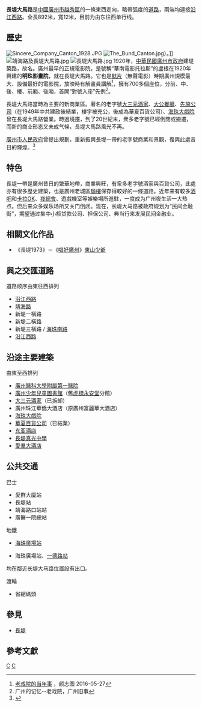 {{Infobox Guangzhou Road
|中文道路名称=长堤大马路
|道路名称拼音=CHANGDI DAMALU
|图片=File:Changdi Damalu.JPG
|图片说明=
|道路属性=普通马路
|道路总长度=0.892
|车速限制=
|行车线数量=东往西单行线
|所在地区=越秀区
|起点=[[廣州醫學院第一附屬醫院|广医一院]]附近
|终点=[[中山大学附属第二医院|中山二院]]附近
|道路命名日期=
|命名缘由=建堤築路而来
|道路旧名=
|道路动工日期=1920年
|通车日期=
|路段主要建筑=东亚酒店
}}
'''長堤大馬路'''是[[中國|中國]][[廣州市|廣州市]][[越秀區|越秀區]]的一條東西走向，略帶弧度的[[道路|道路]]，兩端均連接[[沿江路_(广州)|沿江西路]]。全長892米，寬12米，目前为由东往西单行线。

== 歷史 ==
[[File:Sincere_Company_Canton_1928.JPG|thumb]]
[[File:The_Bund_Canton.jpg|thumb]]）。]]
[[File:靖海路及長堤大馬路.jpg|thumb]]
[[File:長堤大馬路.jpg|thumb]]
1920年，[[中華民國|中華民國]][[廣州市政府|廣州市政府]]建堤築路，故名。廣州最早的正規電影院，是號稱“華南電影托拉斯”的盧根在1920年興建的'''明珠影畫院'''，就在長堤大馬路。它也是[[默片|默片]]（無聲電影）時期廣州規模最大、設備最好的電影院，放映時有解畫員講解<ref>[http://m.mp.oeeee.com/a/BAAFRD0000201605276032.html 老戏院的当年事] {{Wayback|url=http://m.mp.oeeee.com/a/BAAFRD0000201605276032.html |date=20200808143259 }}，颜志图 2016-05-27</ref>，擁有700多個座位，分前、中、後、樓、前廂、後廂，首開“對號入座”先例<ref>广州的记忆--老戏院，广州旧事 </ref>。

長堤大馬路當時為主要的新商業區。著名的老字號[[大三元酒家|大三元酒家]]、[[大公餐廳|大公餐廳]]、[[先施公司|先施公司]]（在1949年中共建政後結業，樓宇被充公，後成為華夏百貨公司）、[[海珠大戲院|海珠大戲院]]曾在長堤大馬路營業。時過境遷，到了20世紀末，衆多老字號已經倒閉或搬遷，而新的商业形态又未成气候，長堤大馬路風光不再。

[[廣州市人民政府|廣州市人民政府]]曾提出規劃，重新振興長堤一帶的老字號商業和景觀，復興此處昔日的輝煌。<ref>{{Cite web |url=http://gcontent.oeeee.com/0/c0/0c048b3a434e49e6/Blog/ed8/6723be.html |title=十年一覺長堤梦 |publisher=南方都市報 |date=2012-05-29 |accessdate=2014-02-09 |deadurl=yes |archiveurl=https://web.archive.org/web/20140222055643/http://gcontent.oeeee.com/0/c0/0c048b3a434e49e6/Blog/ed8/6723be.html |archivedate=2014-02-22 }}</ref>

== 特色 ==
長堤一帶是廣州昔日的繁華地帶，商業興旺，有衆多老字號酒家與百貨公司，此處亦有很多歷史建築，也是廣州老城區[[騎樓|騎樓]]保存得較好的一條道路。近年来有較多[[酒吧|酒吧]]和[[卡拉OK|卡拉OK]]、[[夜總會|夜總會]]、遊戲機室等娛樂場所進駐，一度成为广州夜生活一大热点。但后来众多娱乐场所又关门倒闭。现在，长堤大马路被政府规划为“民间金融街”，期望通过集中小额贷款公司、担保公司、典当行来发展民间金融业。

== 相關文化作品 ==
*《長堤1973》－《[[唱好廣州|唱好廣州]]》[[東山少爺|東山少爺]]

== 與之交匯道路 ==
道路顺序由東往西排列
* [[沿江路_(广州)|沿江西路]]
* [[靖海路|靖海路]]
* 新堤一橫路
* 新堤二橫路
* 新堤三橫路 / [[海珠路_(廣州)|海珠南路]]
* [[沿江路_(广州)|沿江西路]]

== 沿途主要建築 ==
由東至西排列
* [[廣州醫科大學附屬第一醫院|廣州醫科大學附屬第一醫院]]
* [[廣州少年兒童圖書館|廣州少年兒童圖書館]]（舊[[广州永安堂|虎標永安堂]]分館）
* [[大三元酒家|大三元酒家]]（已拆卸）
* 廣州珠江華僑大酒店（原廣州富麗華大酒店）
* [[海珠大戲院|海珠大戲院]]
* [[華夏百貨公司|華夏百貨公司]]（已結業）
* [[东亚酒店|东亚酒店]]
* [[長堤真光中學|長堤真光中學]]
* [[愛羣大酒店|愛羣大酒店]]

== 公共交通 ==
巴士
*愛群大廈站
*長堤站
*靖海路口站站
*廣醫一院總站

地鐵
*{{廣州地鐵路線鏈接|2|SL}}[[海珠廣場站|海珠廣場站]]
*{{廣州地鐵路線鏈接|6|SL}}海珠廣場站、[[一德路站|一德路站]]
均在鄰近长堤大马路位置設有出口。

渡輪
*省總碼頭

== 參見 ==
* [[长堤_(广州)|長堤]]

== 參考文獻 ==
{{Reflist}}

{{coord|23|6|49.27|N|113|15|13.37|E|display=title|region:CH_type}}

[[Category:广州市街道|C]]
[[Category:越秀区|C]]